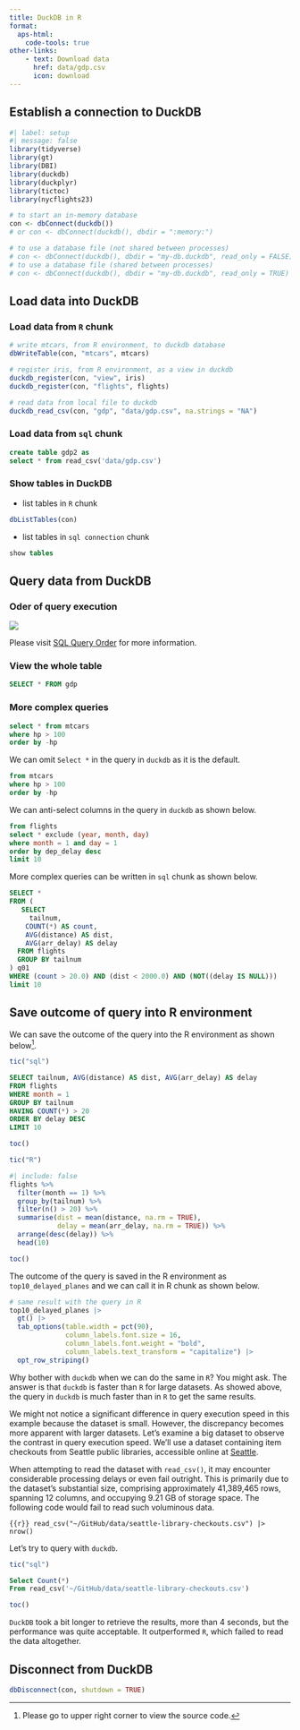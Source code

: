 ```yaml
---
title: DuckDB in R
format:
  aps-html:
    code-tools: true
other-links:
    - text: Download data
      href: data/gdp.csv
      icon: download
---
```


## Establish a connection to DuckDB

```r
#| label: setup
#| message: false
library(tidyverse)
library(gt)
library(DBI)
library(duckdb)
library(duckplyr)
library(tictoc)
library(nycflights23)
```

```r
# to start an in-memory database
con <- dbConnect(duckdb())
# or con <- dbConnect(duckdb(), dbdir = ":memory:")

# to use a database file (not shared between processes)
# con <- dbConnect(duckdb(), dbdir = "my-db.duckdb", read_only = FALSE)
# to use a database file (shared between processes)
# con <- dbConnect(duckdb(), dbdir = "my-db.duckdb", read_only = TRUE)
```

## Load data into DuckDB

### Load data from `R` chunk

```r
# write mtcars, from R environment, to duckdb database
dbWriteTable(con, "mtcars", mtcars) 

# register iris, from R environment, as a view in duckdb
duckdb_register(con, "view", iris) 
duckdb_register(con, "flights", flights)

# read data from local file to duckdb
duckdb_read_csv(con, "gdp", "data/gdp.csv", na.strings = "NA")
```

### Load data from `sql` chunk

```sql
create table gdp2 as
select * from read_csv('data/gdp.csv')
```

### Show tables in DuckDB

-   list tables in `R` chunk

```r
dbListTables(con) 
```

-   list tables in `sql connection` chunk

```sql
show tables
```

## Query data from DuckDB

### Oder of query execution

![](../fig/sql_query_order.webp)

Please visit [SQL Query Order](https://lukianovihor.medium.com/sql-order-of-query-execution-8c7cd926400) for more information.

### View the whole table

```sql
SELECT * FROM gdp
```

### More complex queries

```sql
select * from mtcars
where hp > 100
order by -hp
```

We can omit `Select *` in the query in `duckdb` as it is the default.

```sql
from mtcars
where hp > 100
order by -hp
```

We can anti-select columns in the query in `duckdb` as shown below.

```sql
from flights
select * exclude (year, month, day)
where month = 1 and day = 1
order by dep_delay desc
limit 10
```

More complex queries can be written in `sql` chunk as shown below.

```sql
SELECT *
FROM (
   SELECT
     tailnum,
    COUNT(*) AS count,
    AVG(distance) AS dist,
    AVG(arr_delay) AS delay
  FROM flights
  GROUP BY tailnum
) q01
WHERE (count > 20.0) AND (dist < 2000.0) AND (NOT((delay IS NULL)))
limit 10
```

## Save outcome of query into R environment

We can save the outcome of the query into the R environment as shown below[^1].

[^1]: Please go to upper right corner to view the source code.

```r
tic("sql")
```

```sql
SELECT tailnum, AVG(distance) AS dist, AVG(arr_delay) AS delay
FROM flights
WHERE month = 1
GROUP BY tailnum
HAVING COUNT(*) > 20
ORDER BY delay DESC
LIMIT 10
```
```r
toc()
```

```r
tic("R")
```
```r
#| include: false
flights %>%
  filter(month == 1) %>%
  group_by(tailnum) %>%
  filter(n() > 20) %>%
  summarise(dist = mean(distance, na.rm = TRUE),
            delay = mean(arr_delay, na.rm = TRUE)) %>%
  arrange(desc(delay)) %>%
  head(10)
```

```r
toc()
```
The outcome of the query is saved in the R environment as `top10_delayed_planes` and we can call it in R chunk as shown below.

```r
# same result with the query in R
top10_delayed_planes |> 
  gt() |> 
  tab_options(table.width = pct(90),
              column_labels.font.size = 16,
              column_labels.font.weight = "bold",
              column_labels.text_transform = "capitalize") |>
  opt_row_striping()
```

Why bother with `duckdb` when we can do the same in `R`? You might ask. The answer is that `duckdb` is faster than `R` for large datasets. As showed above, the query in `duckdb` is much faster than in `R` to get the same results. 

We might not notice a significant difference in query execution speed in this example because the dataset is small. However, the discrepancy becomes more apparent with larger datasets. Let's examine a big dataset to observe the contrast in query execution speed. We'll use a dataset containing item checkouts from Seattle public libraries, accessible online at [Seattle](https://data.seattle.gov/Community/Checkouts-by-Title/tmmm-ytt6/about_data).

When attempting to read the dataset with `read_csv()`, it may encounter considerable processing delays or even fail outright. This is primarily due to the dataset's substantial size, comprising approximately 41,389,465 rows, spanning 12 columns, and occupying 9.21 GB of storage space. The following code would fail to read such voluminous data.

```{{r}}
read_csv("~/GitHub/data/seattle-library-checkouts.csv") |> 
  nrow()
```

Let's try to query with `duckdb`.
```r
tic("sql")
```

```sql
Select Count(*)
From read_csv('~/GitHub/data/seattle-library-checkouts.csv')
```
```r
toc()
```

`DuckDB` took a bit longer to retrieve the results, more than 4 seconds, but the performance was quite acceptable. It outperformed `R`, which failed to read the data altogether.

## Disconnect from DuckDB

```r
dbDisconnect(con, shutdown = TRUE)
```

